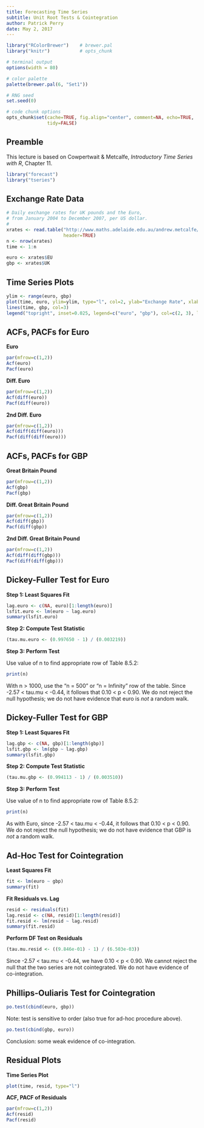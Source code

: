 ```yaml
---
title: Forecasting Time Series
subtitle: Unit Root Tests & Cointegration
author: Patrick Perry 
date: May 2, 2017
---
```


```r
library("RColorBrewer")    # brewer.pal
library("knitr")           # opts_chunk

# terminal output
options(width = 80)

# color palette
palette(brewer.pal(6, "Set1"))

# RNG seed
set.seed(0)

# code chunk options
opts_chunk$set(cache=TRUE, fig.align="center", comment=NA, echo=TRUE,
               tidy=FALSE)
```

Preamble
--------

This lecture is based on Cowpertwait & Metcalfe,
*Introductory Time Series with R*, Chapter 11.

```r
library("forecast")
library("tseries")
```


Exchange Rate Data
------------------

```r
# Daily exchange rates for UK pounds and the Euro, 
# from January 2004 to December 2007, per US dollar.
#
xrates <- read.table("http://www.maths.adelaide.edu.au/andrew.metcalfe/Data/us_rates.dat",
                     header=TRUE)
n <- nrow(xrates)
time <- 1:n

euro <- xrates$EU
gbp <- xrates$UK
```


Time Series Plots
-----------------

```r
ylim <- range(euro, gbp)
plot(time, euro, ylim=ylim, type="l", col=2, ylab="Exchange Rate", xlab="Time")
lines(time, gbp, col=3)
legend("topright", inset=0.025, legend=c("euro", "gbp"), col=c(2, 3), lty=2)
```


ACFs, PACFs for Euro
--------------------

**Euro**

```r
par(mfrow=c(1,2))
Acf(euro)
Pacf(euro)
```

**Diff. Euro**

```r
par(mfrow=c(1,2))
Acf(diff(euro))
Pacf(diff(euro))
```

**2nd Diff. Euro**

```r
par(mfrow=c(1,2))
Acf(diff(diff(euro)))
Pacf(diff(diff(euro)))
```


ACFs, PACFs for GBP
-------------------


**Great Britain Pound**

```r
par(mfrow=c(1,2))
Acf(gbp)
Pacf(gbp)
```


**Diff. Great Britain Pound**

```r
par(mfrow=c(1,2))
Acf(diff(gbp))
Pacf(diff(gbp))
```

**2nd Diff. Great Britain Pound**

```r
par(mfrow=c(1,2))
Acf(diff(diff(gbp)))
Pacf(diff(diff(gbp)))
```


Dickey-Fuller Test for Euro
---------------------------

**Step 1: Least Squares Fit**

```r
lag.euro <- c(NA, euro)[1:length(euro)]
lsfit.euro <- lm(euro ~ lag.euro)
summary(lsfit.euro)
```


**Step 2: Compute Test Statistic**

```r
(tau.mu.euro <- (0.997650 - 1) / (0.003219))
```


**Step 3: Perform Test**

Use value of n to find appropriate row of Table 8.5.2:

```r
print(n)
```

With n > 1000, use the "n = 500" or "n = Infinity" row of the table.
Since -2.57 < tau.mu < -0.44, it follows that 0.10 < p < 0.90.  We do not
reject the null hypothesis; we do not have evidence that euro is *not* a
random walk.


Dickey-Fuller Test for GBP
--------------------------


**Step 1: Least Squares Fit**

```r
lag.gbp <- c(NA, gbp)[1:length(gbp)]
lsfit.gbp <- lm(gbp ~ lag.gbp)
summary(lsfit.gbp)
```


**Step 2: Compute Test Statistic**

```r
(tau.mu.gbp <- (0.994113 - 1) / (0.003510))
```


**Step 3: Perform Test**

Use value of n to find appropriate row of Table 8.5.2:

```r
print(n)
```

As with Euro, since -2.57 < tau.mu < -0.44, it follows that 0.10 < p < 0.90.
We do not reject the null hypothesis; we do not have evidence that GBP is
*not* a random walk.


Ad-Hoc Test for Cointegration
-----------------------------

**Least Squares Fit**

```r
fit <- lm(euro ~ gbp)
summary(fit)
```

**Fit Residuals vs. Lag**

```r
resid <- residuals(fit)
lag.resid <- c(NA, resid)[1:length(resid)]
fit.resid <- lm(resid ~ lag.resid)
summary(fit.resid)
```


**Perform DF Test on Residuals**
```r
(tau.mu.resid <- ((9.846e-01) - 1) / (6.503e-03))
```

Since -2.57 < tau.mu < -0.44, we have 0.10 < p < 0.90.  We cannot reject the
null that the two series are not cointegrated.  We do not have evidence of
co-integration.


Phillips-Ouliaris Test for Cointegration
----------------------------------------

```r
po.test(cbind(euro, gbp))
```

Note: test is sensitive to order (also true for ad-hoc procedure above).

```r
po.test(cbind(gbp, euro))
```

Conclusion: some weak evidence of co-integration.




Residual Plots
--------------

**Time Series Plot**

```r
plot(time, resid, type="l")
```

**ACF, PACF of Residuals**

```r
par(mfrow=c(1,2))
Acf(resid)
Pacf(resid)
```

